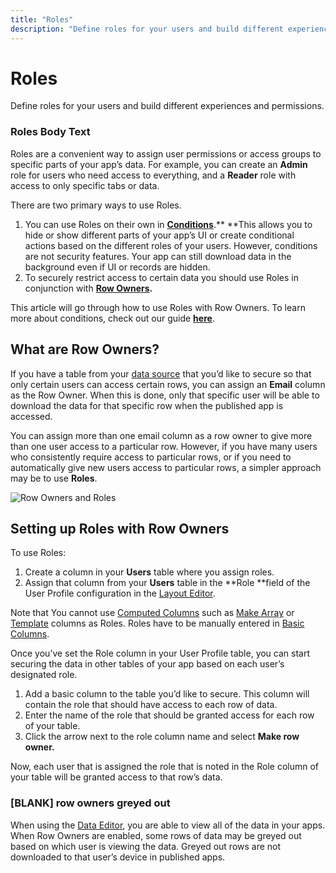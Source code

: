 ```yaml
---
title: "Roles"
description: "Define roles for your users and build different experiences and permissions."
---
```


# Roles

Define roles for your users and build different experiences and permissions.

### Roles Body Text

Roles are a convenient way to assign user permissions or access groups to specific parts of your app’s data. For example, you can create an **Admin** role for users who need access to everything, and a **Reader** role with access to only specific tabs or data.

There are two primary ways to use Roles.

1. You can use Roles on their own in [**Conditions**](/reference/user-experience/visibility-conditions).** **This allows you to hide or show different parts of your app’s UI or create conditional actions based on the different roles of your users. However, conditions are not security features. Your app can still download data in the background even if UI or records are hidden.
2. To securely restrict access to certain data you should use Roles in conjunction with [**Row Owners**](/row-owners)**.**

This article will go through how to use Roles with Row Owners. To learn more about conditions, check out our guide [**here**](/visibility-conditions).

## What are Row Owners?

If you have a table from your [data source](/data-sources) that you’d like to secure so that only certain users can access certain rows, you can assign an **Email** column as the Row Owner. When this is done, only that specific user will be able to download the data for that specific row when the published app is accessed.

You can assign more than one email column as a row owner to give more than one user access to a particular row. However, if you have many users who consistently require access to particular rows, or if you need to automatically give new users access to particular rows, a simpler approach may be to use **Roles**.



![Row Owners and Roles](https://images.ctfassets.net/yreygbm72t08/83fYQs75IUKFgwLiA47w9/9a831f35543585c344583658d5d5b5a1/CleanShot_2024-01-11_at_11_.53.53_2x.png)



## Setting up Roles with Row Owners

To use Roles:

1. Create a column in your **Users** table where you assign roles. 
2. Assign that column from your **Users** table in the **Role **field of the User Profile configuration in the [Layout Editor](/getting-started/intro-to-layout). 

Note that You cannot use [Computed Columns](/computed-columns) such as [Make Array](/make-array) or [Template](/template-column) columns as Roles. Roles have to be manually entered in [Basic Columns](/basic-columns). 

Once you’ve set the Role column in your User Profile table, you can start securing the data in other tables of your app based on each user’s designated role.

1. Add a basic column to the table you’d like to secure. This column will contain the role that should have access to each row of data.
2. Enter the name of the role that should be granted access for each row of your table.
3. Click the arrow next to the role column name and select **Make row owner.**

Now, each user that is assigned the role that is noted in the Role column of your table will be granted access to that row’s data. 

### [BLANK] row owners greyed out

When using the [Data Editor](/getting-started/introduction-to-the-data-editor), you are able to view all of the data in your apps. When Row Owners are enabled, some rows of data may be greyed out based on which user is viewing the data. Greyed out rows are not downloaded to that user’s device in published apps.

